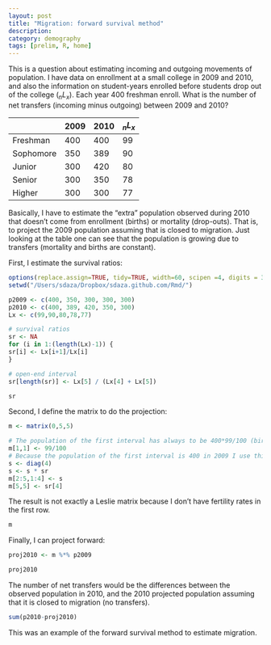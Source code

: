 ```yaml
---
layout: post
title: "Migration: forward survival method"
description:
category: demography
tags: [prelim, R, home]
---
```


This is a question about estimating incoming and outgoing movements of population. I have data on enrollment at a small college in 2009 and 2010, and also the information on student-years enrolled before students drop out of the college ($_nL_x$). Each year 400 freshman enroll. What is the number of net transfers (incoming minus outgoing) between 2009 and 2010?

|     | 2009  | 2010 | $_nL_x$ |
|:--- | :--- | :--- | :--- |
| Freshman | 400 | 400  | 99 |
| Sophomore | 350 | 389  | 90 |
| Junior | 300 | 420 | 80 |
| Senior | 300 | 350  | 78 |
| Higher | 300 | 300  | 77 |

Basically, I have to estimate the "extra"  population observed during 2010 that doesn't come from enrollment (births) or mortality (drop-outs). That is, to project the 2009 population assuming that is closed to migration. Just looking at the table one can see that the population is growing due to transfers (mortality and births are constant).

First, I estimate the survival ratios:

```r
options(replace.assign=TRUE, tidy=TRUE, width=60, scipen =4, digits = 3)
setwd("/Users/sdaza/Dropbox/sdaza.github.com/Rmd/")
```

```r
p2009 <- c(400, 350, 300, 300, 300)
p2010 <- c(400, 389, 420, 350, 300)
Lx <- c(99,90,80,78,77)
```

```r
# survival ratios
sr <- NA
for (i in 1:(length(Lx)-1)) {
sr[i] <- Lx[i+1]/Lx[i]
}

# open-end interval
sr[length(sr)] <- Lx[5] / (Lx[4] + Lx[5])
```

```r
sr
```

Second, I define the matrix to do the projection:

```r
m <- matrix(0,5,5)

# The population of the first interval has always to be 400*99/100 (births are constant)
m[1,1] <- 99/100
# Because the population of the first interval is 400 in 2009 I use this shortcut
s <- diag(4)
s <- s * sr
m[2:5,1:4] <- s
m[5,5] <- sr[4]
```

The result is not exactly a Leslie matrix because I don't have fertility rates in the first row.

```r
m
```

Finally, I can project forward:

```r
proj2010 <- m %*% p2009
```

```r
proj2010
```

The number of net transfers would be the differences between the observed population in 2010, and the 2010 projected population assuming that it is closed to migration (no transfers).

```r
sum(p2010-proj2010)
```

This was an example of the forward survival method to estimate migration.
